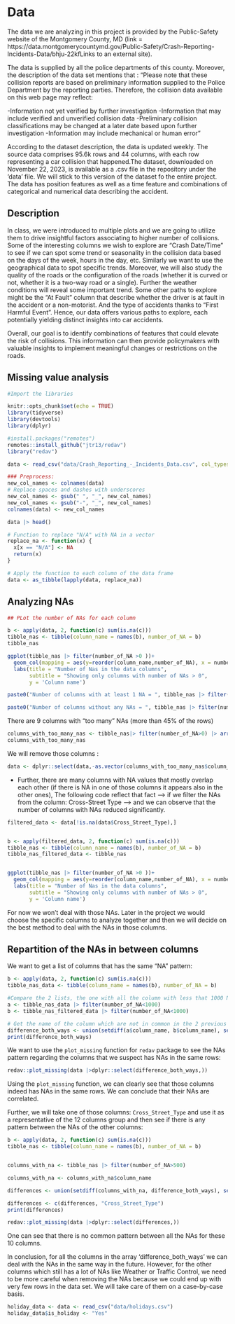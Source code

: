 # Data

The data we are analyzing in this project is provided by the Public-Safety website of the Montgomery County, MD (link = https://data.montgomerycountymd.gov/Public-Safety/Crash-Reporting-Incidents-Data/bhju-22kfLinks to an external site). 

The data is supplied by all the police departments of this county. Moreover, the description of the data set mentions that :
"Please note that these collision reports are based on preliminary information supplied to the Police Department by the reporting parties. Therefore, the collision data available on this web page may reflect:

-Information not yet verified by further investigation
-Information that may include verified and unverified collision data
-Preliminary collision classifications may be changed at a later date based upon further investigation
-Information may include mechanical or human error"

According to the dataset description, the data is updated weekly. The source data comprises 95.6k rows and 44 columns, with each row representing a car collision that happened.The dataset, downloaded on November 22, 2023, is available as a .csv file in the repository under the 'data' file. We will stick to this version of the dataset fo the entire project. 
The data has position features as well as a time feature and combinations of categorical and numerical data describing the accident.

  
## Description

In class, we were introduced to multiple plots and we are going to utilize them to drive insightful factors associating to higher number of collisions.
Some of the interesting columns we wish to explore are "Crash Date/Time" to see if we can spot some trend or seasonality in the collision data based on the days of the week, hours in the day, etc. Similarly we want to use the geographical data to spot specific trends. 
Moreover, we will also study the quality of the roads or the configuration of the roads (whether it is curved or not, whether it is a two-way road or a single). Further the weather conditions will reveal some important trend.
Some other paths to explore might be the "At Fault" column that describe whether the driver is at fault in the accident or a non-motorist. And the type of accidents thanks to "First Harmful Event". 
Hence, our data offers various paths to explore, each potentially yielding distinct insights into car accidents.

Overall, our goal is to identify combinations of features that could elevate the risk of collisions. This information can then provide policymakers with valuable insights to implement meaningful changes or restrictions on the roads.


## Missing value analysis


```r
#Import the libraries

knitr::opts_chunk$set(echo = TRUE)
library(tidyverse)
library(devtools)
library(dplyr)

#install.packages("remotes")
remotes::install_github("jtr13/redav")
library("redav")

```



```r
data <- read_csv("data/Crash_Reporting_-_Incidents_Data.csv", col_types = cols('Local Case Number' = col_character())) # the 2nd column contains string and not number that's why we specify it.

### Preprocess:
new_col_names <- colnames(data)
# Replace spaces and dashes with underscores
new_col_names <- gsub(" ", "_", new_col_names)
new_col_names <- gsub("-", "_", new_col_names)
colnames(data) <- new_col_names

data |> head()
```

```r
# Function to replace "N/A" with NA in a vector
replace_na <- function(x) {
  x[x == "N/A"] <- NA
  return(x)
}

# Apply the function to each column of the data frame
data <- as_tibble(lapply(data, replace_na))
```


## Analyzing NAs


```r
## PLot the number of NAs for each column

b <- apply(data, 2, function(c) sum(is.na(c)))
tibble_nas <- tibble(column_name = names(b), number_of_NA = b)
tibble_nas

ggplot(tibble_nas |> filter(number_of_NA >0 ))+
  geom_col(mapping = aes(y=reorder(column_name,number_of_NA), x = number_of_NA)) +
  labs(title = "Number of Nas in the data columns",
       subtitle = "Showing only columns with number of NAs > 0",
       y = 'Column name')


```



```r

paste0("Number of columns with at least 1 NA = ", tibble_nas |> filter(number_of_NA > 0) |> nrow())

paste0("Number of columns without any NAs = ", tibble_nas |> filter(number_of_NA == 0) |> nrow())

```

There are 9 columns with "too many" NAs (more than 45% of the rows)
```r
columns_with_too_many_nas <- tibble_nas|> filter(number_of_NA>0) |> arrange(number_of_NA) |> filter(number_of_NA > 45000)
columns_with_too_many_nas
```
We will remove those columns :

```r
data <- dplyr::select(data,-as.vector(columns_with_too_many_nas$column_name))
```


+ Further, there are many columns with NA values that mostly overlap each other (if there is NA in one of those columns it appears also in the other ones), The following code reflect that fact --> if we filter the NAs from the column: Cross-Street Type --> and we can observe that the number of columns with NAs reduced significantly.


```r
filtered_data <- data[!is.na(data$Cross_Street_Type),]


b <- apply(filtered_data, 2, function(c) sum(is.na(c)))
tibble_nas <- tibble(column_name = names(b), number_of_NA = b)
tibble_nas_filtered_data <- tibble_nas


ggplot(tibble_nas |> filter(number_of_NA >0 ))+
  geom_col(mapping = aes(y=reorder(column_name,number_of_NA), x = number_of_NA)) +
  labs(title = "Number of Nas in the data columns",
       subtitle = "Showing only columns with number of NAs > 0",
       y = 'Column name')
```

For now we won't deal with those NAs. Later in the project we would choose the specific columns to analyze together and then we will decide on the best method to deal with the NAs in those columns.

## Repartition of the NAs in between columns

We want to get a list of columns that has the same "NA" pattern:

```r
b <- apply(data, 2, function(c) sum(is.na(c)))
tibble_nas_data <- tibble(column_name = names(b), number_of_NA = b)

#Compare the 2 lists, the one with all the column with less that 1000 NAs and the lists with the same conditions but after removing all the NAs row in the column "Cross-Street Type"
a <- tibble_nas_data |> filter(number_of_NA<1000)
b <- tibble_nas_filtered_data |> filter(number_of_NA<1000)

# Get the name of the column which are not in common in the 2 previous list
difference_both_ways <- union(setdiff(a$column_name, b$column_name), setdiff(b$column_name, a$column_name))
print(difference_both_ways)
```

We want to use the `plot_missing` function for `redav` package to see the NAs pattern regarding the columns that we suspect has NAs in the same rows:

```r
redav::plot_missing(data |>dplyr::select(difference_both_ways,))
```

Using the `plot_missing` function, we can clearly see that those columns indeed has NAs in the same rows. We can conclude that their NAs are correlated.

Further, we will take one of those columns: `Cross_Street_Type` and use it as a representative of the 12 columns group and then see if there is any pattern between the NAs of the other columns:

```r
b <- apply(data, 2, function(c) sum(is.na(c)))
tibble_nas <- tibble(column_name = names(b), number_of_NA = b)


columns_with_na <- tibble_nas |> filter(number_of_NA>500) 

columns_with_na <- columns_with_na$column_name

differences <- union(setdiff(columns_with_na, difference_both_ways), setdiff(difference_both_ways, columns_with_na))

differences <- c(differences, "Cross_Street_Type")
print(differences)

redav::plot_missing(data |>dplyr::select(differences,))


```

One can see that there is no common pattern between all the NAs for these 10 columns.

In conclusion, for all the columns in the array 'difference_both_ways' we can deal with the NAs in the same way in the future. However, for the other columns which still has a lot of NAs like Weather or Traffic Control, we need to be more careful when removing the NAs because we could end up with very few rows in the data set. We will take care of them on a case-by-case basis.



```r
holiday_data <- data <- read_csv("data/holidays.csv")
holiday_data$is_holiday <- "Yes"

```


